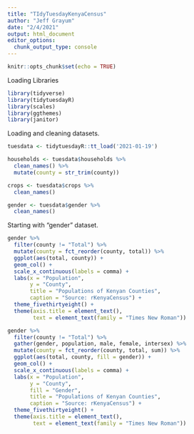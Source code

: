 ```yaml
---
title: "TIdyTuesdayKenyaCensus"
author: "Jeff Grayum"
date: "2/4/2021"
output: html_document
editor_options: 
  chunk_output_type: console
---
```


```r
knitr::opts_chunk$set(echo = TRUE)
```

Loading Libraries
```r
library(tidyverse)
library(tidytuesdayR)
library(scales)
library(ggthemes)
library(janitor)
```

Loading and cleaning datasets.
```r
tuesdata <- tidytuesdayR::tt_load('2021-01-19')

households <- tuesdata$households %>%
  clean_names() %>%
  mutate(county = str_trim(county))

crops <- tuesdata$crops %>%
  clean_names()

gender <- tuesdata$gender %>%
  clean_names()
```

Starting with "gender" dataset.
```r
gender %>%
  filter(county != "Total") %>%
  mutate(county = fct_reorder(county, total)) %>%
  ggplot(aes(total, county)) +
  geom_col() +
  scale_x_continuous(labels = comma) +
  labs(x = "Population",
       y = "County",
       title = "Populations of Kenyan Counties",
       caption = "Source: rKenyaCensus") +
  theme_fivethirtyeight() +
  theme(axis.title = element_text(),
        text = element_text(family = "Times New Roman"))

gender %>%
  filter(county != "Total") %>%
  gather(gender, population, male, female, intersex) %>%
  mutate(county = fct_reorder(county, total, sum)) %>%
  ggplot(aes(total, county, fill = gender)) +
  geom_col() +
  scale_x_continuous(labels = comma) +
  labs(x = "Population",
       y = "County",
       fill = "Gender",
       title = "Populations of Kenyan Counties",
       caption = "Source: rKenyaCensus") +
  theme_fivethirtyeight() +
  theme(axis.title = element_text(),
        text = element_text(family = "Times New Roman"))
```

